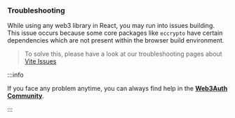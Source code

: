 ### Troubleshooting

While using any web3 library in React, you may run into issues building. This issue occurs because some core packages like `eccrypto` have certain dependencies which are not present within the browser build environment.

> To solve this, please have a look at our troubleshooting pages about [Vite Issues](/troubleshooting/vite-issues)

:::info

If you face any problem anytime, you can always find help in the [**Web3Auth Community**](https://web3auth.io/community/c/help-pnp/pnp-web/7).

:::
